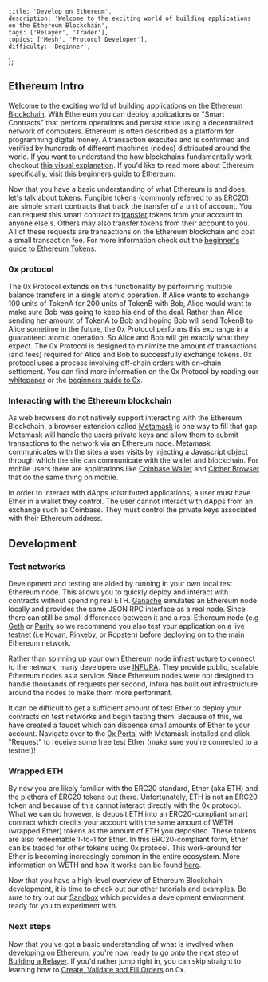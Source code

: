     title: 'Develop on Ethereum',
    description: 'Welcome to the exciting world of building applications on the Ethereum Blockchain',
    tags: ['Relayer', 'Trader'],
    topics: ['Mesh', 'Protocol Developer'],
    difficulty: 'Beginner',
};

## Ethereum Intro

Welcome to the exciting world of building applications on the [Ethereum Blockchain](https://www.ethereum.org/). With Ethereum you can deploy applications or "Smart Contracts" that perform operations and persist state using a decentralized network of computers. Ethereum is often described as a platform for programming digital money. A transaction executes and is confirmed and verified by hundreds of different machines (nodes) distributed around the world. If you want to understand the how blockchains fundamentally work checkout [this visual explanation](https://anders.com/blockchain/). If you'd like to read more about Ethereum specifically, visit this [beginners guide to Ethereum](https://blog.coinbase.com/a-beginners-guide-to-ethereum-46dd486ceecf).

Now that you have a basic understanding of what Ethereum is and does, let's talk about tokens. Fungible tokens (commonly referred to as [ERC20](https://github.com/ethereum/EIPs/issues/20)) are simple smart contracts that track the transfer of a unit of account. You can request this smart contract to [transfer](https://github.com/OpenZeppelin/zeppelin-solidity/blob/master/contracts/token/ERC20/BasicToken.sol#L31) tokens from your account to anyone else's. Others may also transfer tokens from their account to you. All of these requests are transactions on the Ethereum blockchain and cost a small transaction fee. For more information check out the [beginner's guide to Ethereum Tokens](https://blog.coinbase.com/a-beginners-guide-to-ethereum-tokens-fbd5611fe30b).

### 0x protocol

The 0x Protocol extends on this functionality by performing multiple balance transfers in a single atomic operation. If Alice wants to exchange 100 units of TokenA for 200 units of TokenB with Bob, Alice would want to make sure Bob was going to keep his end of the deal. Rather than Alice sending her amount of TokenA to Bob and hoping Bob will send TokenB to Alice sometime in the future, the 0x Protocol performs this exchange in a guaranteed atomic operation. So Alice and Bob will get exactly what they expect. The 0x Protocol is designed to minimize the amount of transactions (and fees) required for Alice and Bob to successfully exchange tokens. 0x protocol uses a process involving off-chain orders with on-chain settlement. You can find more information on the 0x Protocol by reading our [whitepaper](https://0x.org/pdfs/0x_white_paper.pdf) or the [beginners guide to 0x](https://blog.0xproject.com/a-beginners-guide-to-0x-81d30298a5e0).

### Interacting with the Ethereum blockchain

As web browsers do not natively support interacting with the Ethereum Blockchain, a browser extension called [Metamask](https://metamask.io/) is one way to fill that gap. Metamask will handle the users private keys and allow them to submit transactions to the network via an Ethereum node. Metamask communicates with the sites a user visits by injecting a Javascript object through which the site can communicate with the wallet and blockchain. For mobile users there are applications like [Coinbase Wallet](https://wallet.coinbase.com/) and [Cipher Browser](https://www.cipherbrowser.com/) that do the same thing on mobile.

In order to interact with dApps (distributed applications) a user must have Ether in a wallet they control. The user cannot interact with dApps from an exchange such as Coinbase. They must control the private keys associated with their Ethereum address.

## Development

### Test networks

Development and testing are aided by running in your own local test Ethereum node. This allows you to quickly deploy and interact with contracts without spending real ETH. [Ganache](https://github.com/trufflesuite/ganache) simulates an Ethereum node locally and provides the same JSON RPC interface as a real node. Since there can still be small differences between it and a real Ethereum node (e.g [Geth](https://github.com/ethereum/go-ethereum) or [Parity](https://github.com/paritytech/parity-ethereum) so we recommend you also test your application on a live testnet (i.e Kovan, Rinkeby, or Ropsten) before deploying on to the main Ethereum network.

Rather than spinning up your own Ethereum node infrastructure to connect to the network, many developers use [INFURA](https://infura.io/). They provide public, scalable Ethereum nodes as a service. Since Ethereum nodes were not designed to handle thousands of requests per second, Infura has built out infrastructure around the nodes to make them more performant.

It can be difficult to get a sufficient amount of test Ether to deploy your contracts on test networks and begin testing them. Because of this, we have created a faucet which can dispense small amounts of Ether to your account. Navigate over to the [0x Portal](https://0x.org/portal/balances) with Metamask installed and click "Request" to receive some free test Ether (make sure you're connected to a testnet)!

### Wrapped ETH

By now you are likely familiar with the ERC20 standard, Ether (aka ETH) and the plethora of ERC20 tokens out there. Unfortunately, ETH is not an ERC20 token and because of this cannot interact directly with the 0x protocol. What we can do however, is deposit ETH into an ERC20-compliant smart contract which credits your account with the same amount of WETH (wrapped Ether) tokens as the amount of ETH you deposited. These tokens are also redeemable 1-to-1 for Ether. In this ERC20-compliant form, Ether can be traded for other tokens using 0x protocol. This work-around for Ether is becoming increasingly common in the entire ecosystem. More information on WETH and how it works can be found [here](https://weth.io/).

Now that you have a high-level overview of Ethereum Blockchain development, it is time to check out our other tutorials and examples. Be sure to try out our [Sandbox](https://codesandbox.io/s/1qmjyp7p5j) which provides a development environment ready for you to experiment with.

### Next steps

Now that you've got a basic understanding of what is involved when developing on Ethereum, you're now ready to go onto the next step of [Building a Relayer](/docs/guides/build-a-relayer). If you'd rather jump right in, you can skip straight to learning how to [Create, Validate and Fill Orders](https://0x.org/wiki#Create,-Validate,-Fill-Order) on 0x.
